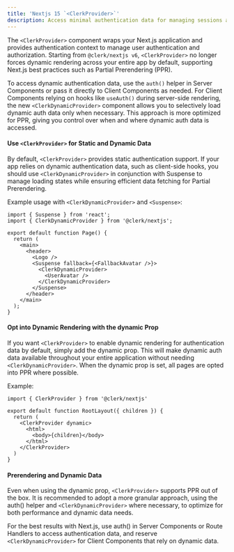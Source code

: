 ```yaml
---
title: 'Nextjs 15 `<ClerkProvider>`'
description: Access minimal authentication data for managing sessions and data fetching.
---
```


The `<ClerkProvider>` component wraps your Next.js application and provides authentication context to manage user authentication and authorization. Starting from `@clerk/nextjs v6`, `<ClerkProvider>` no longer forces dynamic rendering across your entire app by default, supporting Next.js best practices such as Partial Prerendering (PPR). 

To access dynamic authentication data, use the `auth()` helper in Server Components or pass it directly to Client Components as needed. For Client Components relying on hooks like `useAuth()` during server-side rendering, the new `<ClerkDynamicProvider>` component allows you to selectively load dynamic auth data only when necessary. This approach is more optimized for PPR, giving you control over when and where dynamic auth data is accessed.

#### Use `<ClerkProvider>` for Static and Dynamic Data

By default, `<ClerkProvider>` provides static authentication support. If your app relies on dynamic authentication data, such as client-side hooks, you should use `<ClerkDynamicProvider>` in conjunction with Suspense to manage loading states while ensuring efficient data fetching for Partial Prerendering.

Example usage with `<ClerkDynamicProvider>` and `<Suspense>`:

```tsx
import { Suspense } from 'react';
import { ClerkDynamicProvider } from '@clerk/nextjs';

export default function Page() {
  return (
    <main>
      <header>
        <Logo />
        <Suspense fallback={<FallbackAvatar />}>
          <ClerkDynamicProvider>
            <UserAvatar />
          </ClerkDynamicProvider>
        </Suspense>
      </header>
    </main>
  );
}
```

#### Opt into Dynamic Rendering with the dynamic Prop

If you want `<ClerkProvider>` to enable dynamic rendering for authentication data by default, simply add the dynamic prop. This will make dynamic auth data available throughout your entire application without needing `<ClerkDynamicProvider>`. When the dynamic prop is set, all pages are opted into PPR where possible.

Example:
```tsx
import { ClerkProvider } from '@clerk/nextjs'

export default function RootLayout({ children }) {
  return (
    <ClerkProvider dynamic>
      <html>
        <body>{children}</body>
      </html>
    </ClerkProvider>
  )
}
```
#### Prerendering and Dynamic Data

Even when using the dynamic prop, `<ClerkProvider>` supports PPR out of the box. It is recommended to adopt a more granular approach, using the auth() helper and `<ClerkDynamicProvider>` where necessary, to optimize for both performance and dynamic data needs.

For the best results with Next.js, use auth() in Server Components or Route Handlers to access authentication data, and reserve `<ClerkDynamicProvider>` for Client Components that rely on dynamic data.